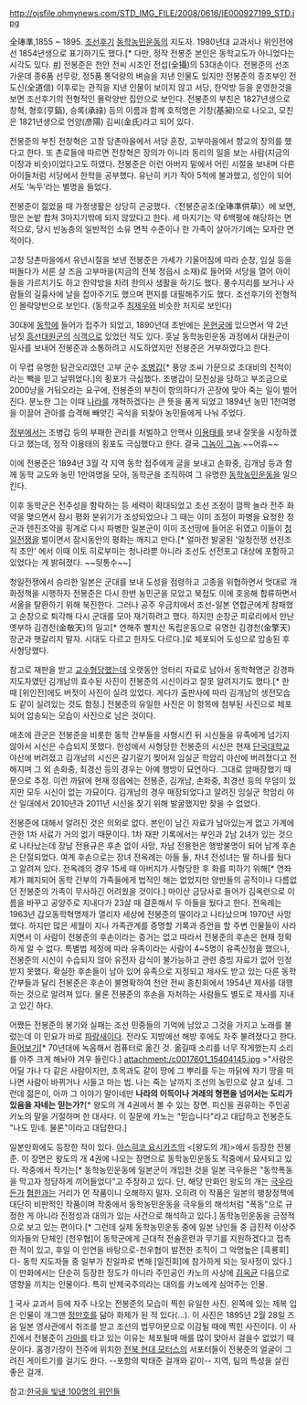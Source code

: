 http://ojsfile.ohmynews.com/STD_IMG_FILE/2008/0616/IE000927199_STD.jpg

全琫準,1855 ~ 1895. [[조선]]후기 [[동학농민운동]]의 지도자. 1980년대 교과서나 위인전에선 1854년생으로 표기하기도 했다.[* 다만, 정작 전봉준 본인은 동학교도가 아니었다는 시각도 있다. [http://news.donga.com/3/all/20010601/7697733/1 #]]
전봉준은 천안 전씨 시조인 전섭(全攝)의 53대손이다. 전봉준의 선조 가운데 종6품 선무랑, 정5품 통덕랑의 벼슬을 지낸 인물도 있지만 전봉준의 증조부인 전도신(全道信) 이후로는 관직을 지낸 인물이 보이지 않고 서당, 한약방 등을 운영한것을 보면 조선후기의 전형적인 몰락양반 집안으로 보인다. 전봉준의 부친은 1827년생으로 창혁, 형호(亨鎬), 승록(承祿) 등의 이름과 함께 호적명은 기창(基昶)으로 나오고, 모친은 1821년생으로 언양(彦陽) 김씨(金氏)라고 되어 있다. 

전봉준의 부친 전창혁은 고창 당촌마을에서 서당 훈장, 고부마을에서 향교의 장의를 했다고 한다. 또 촌로들에 따르면 전창혁은 장의가 아니라 동리의 일을 보는 사람(지금의 이장과 비슷)이었다고도 하였다. 전봉준은 이런 아버지 밑에서 어린 시절을 보내며 다른 아이들처럼 서당에서 한학을 공부했다. 유난히 키가 작아 5척에 불과했고, 성인이 되어서도 ‘녹두’라는 별명을 들었다.

전봉준이 젊었을 때 가정생활은 상당히 곤궁했다.〈전봉준공초(全琫準供草)〉에 보면, 땅은 논밭 합쳐 3마지기밖에 되지 않았다고 한다. 세 마지기는 약 6백평에 해당하는 면적으로, 당시 빈농층의 일반적인 소유 면적 수준이나 한 가족이 살아가기에는 모자란 면적이다.

고창 당촌마을에서 유년시절을 보낸 전봉준은 가세가 기울어짐에 따라 순창, 임실 등을 떠돌다가 서른 살 즈음 고부마을(지금의 전북 정읍시 소재)로 들어와 서당을 열어 아이들을 가르치기도 하고 한약방을 차려 한의사 생활을 하기도 했다. 풍수지리를 보거나 사람들의 길흉사에 날을 잡아주기도 했으며 편지를 대필해주기도 했다. 조선후기의 전형적인 몰락양반으로 보인다. (동학교주 [[최제우]]와 비슷한 처지로 보인다)

30대에 [[동학]]에 들어가 접주가 되었고, 1890년대 초반에는 [[운현궁]]에 있으면서 약 2년 남짓 [[흥선대원군]]의 [[식객]]으로 있었던 적도 있다. 훗날 동학농민운동 과정에서 대원군이 밀사를 보내어 전봉준과 소통하려고 시도하였지만 전봉준은 거부하였다고 한다.

이 무렵 유명한 탐관오리였던 고부 군수 [[조병갑]][* 풍양 조씨 가문으로 조대비의 친척이라는 빽을 믿고 날뛰었다.]의 횡포가 극심했다. 조병갑이 모친상을 당하고 부조금으로 2000냥을 거둬오라는 요구에, 전봉준의 부친이 항의하다가 곤장에 맞아 죽는 일이 벌어진다. 분노한 그는 이때 [[나라]]를 개혁하겠다는 큰 뜻을 품게 되었고 1894년 농민 1천여명을 이끌어 관아를 습격해 빼앗긴 곡식을 되찾아 농민들에게 나눠 주었다.

[[정부]]에서는 조병갑 등의 부패한 관리를 처벌하고 안핵사 [[이용태]]를 보내 잘못을 시정하겠다고 했는데, 정작 이용태의 횡포도 극심했다고 한다. 결국 [[그놈이 그놈]].~~어휴~~

이에 전봉준은 1894년 3월 각 지역 동학 접주에게 글을 보내고 손화중, 김개남 등과 함께 동학 교도와 농민 1만여명을 모아, 동학군을 조직하여 그 유명한 [[동학농민운동]]을 일으킨다.

이후 동학군은 전주성을 함락하는 등 세력이 확대되었고 조선 조정이 깜짝 놀라 전주 화약을 맺으면서 잠시 평화 분위기가 조성되었으나 그 때는 이미 조정이 파병을 요청한 청군과 텐진조약을 핑계로 다시 파병한 일본군이 이미 조선땅에 들어온 뒤였고 이들이 [[청일전쟁]]을 벌이면서 잠시동안의 평화는 깨지고 만다.[* 얼마전 발굴된 '일청전쟁 선전조칙 초안' 에서 이때 이토 히로부미는 청나라뿐 아니라 조선도 선전포고 대상에 포함하고 있었다는 게 밝혀졌다. ~~뒷통수~~]

청일전쟁에서 승리한 일본은 군대를 보내 도성을 점령하고 고종을 위협하면서 멋대로 개화정책을 시행하자 전봉준은 다시 한번 농민군을 모았고 북접도 이에 호응해 합류하면서 서울을 탈환하기 위해 북진한다. 그러나 공주 우금치에서 조선-일본 연합군에게 참패했고 순창으로 퇴각해 다시 군대를 모아 재기하려고 했다. 하지만 순창군 피로리에서 만난 옛부하 김경천(金敬天)의 밀고[* 연해주 빨치산 독립운동으로 유명한 김경천(金擎天) 장군과 햇갈리지 말자. 시대도 다르고 한자도 다르다.]로 체포되어 도성으로 압송된 후 사형당했다.

참고로 재판을 받고 [[교수형]]당했는데 오랫동안 엉터리 자료로 남아서 동학혁명군 강경파 지도자였던 김개남의 효수된 사진이 전봉준의 시신이라고 잘못 알려지기도 했다.[* 한 때 [위인전]에도 버젓이 사진이 실려 있었다. 게다가 출판사에 따라 김개남의 생전모습도 같이 실려있는 것도 함정.]  전봉준의 유일한 사진은 이 항목에 첨부된 사진으로 체포되어 압송되는 모습이 사진으로 남은 것이다.

애초에 관군은 전봉준을 비롯한 동학 간부들을 사형시킨 뒤 시신들을 유족에게 넘기지 않아서 시신은 수습되지 못했다. 한성에서 사형당한 전봉준의 시신은 현재 [[단국대학교]] 야산에 버려졌고 김개남의 시신은 갈기갈기 찢어져 임실군 학암리 야산에 버려졌다고 전해지며 그 외 손화중, 최경선 등의 경우는 아예 행방이 묘연하다. 그대로 암매장했기 때문으로 추정. 이런 까닭에 현재 정읍에는 전봉준, 김개남, 손화중, 최경선 등의 무덤이 있지만 모두 시신이 없는 가묘이다. 김개남의 경우 매장되었다고 알려진 임실군 학암리 야산 일대에서 2010년과 2011년 시신을 찾기 위해 발굴했지만 찾을 수 없었다.

전봉준에 대해서 알려진 것은 의외로 없다. 본인이 남긴 자료가 남아있는게 없고 가계에 관한 1차 사료가 거의 없기 때문이다. 1차 재판 기록에서는 부인과 2남 2녀가 있는 것으로 나타났는데 장남 전용규은 후손 없이 사망, 차남 전용현은 행방불명이 되어 남계 후손은 단절되었다. 여계 후손으로는 장녀 전옥례는 아들 둘, 차녀 전성녀는 딸 하나를 뒀다고 알려져 있다. 전옥례의 경우 15세 때 아버지가 사형당한 후 화를 피하기 위해[* 연좌제가 폐지되어 동학 간부의 가족들에게 법적인 해는 없었지만 양반들의 공적이나 다름없던 전봉준의 가족이 무사하긴 어려웠을 것이다.] 마이산 금당사로 들어가 김옥련으로 이름을 바꾸고 공양주로 지내다가 23살 때 결혼해서 두 아들을 뒀다고 한다. 전옥례는 1963년 갑오동학혁명제가 열리자 세상에 전봉준의 딸이라고 나타났으며 1970년 사망했다. 하지만 많은 세월이 지나 가족관계를 증명할 기록과 증언을 할 주변 인물들이 사라지면서 이 사람이 전봉준의 후손이라는 증거는 없고 따라서 전봉준의 후손은 현재 정확하게 알 수 없다. 특별법 제정에 따라 유족이라는 사람이 4~5명이 유족신청을 했으나, 전봉준의 시신이 수습되지 않아 유전자 감식이 불가능하고 관련 증빙 자료가 없어 인정받지 못했다. 확실한 후손들이 남아 있어 유족으로 지정되고 제사도 받고 있는 다른 동학 간부들과 달리 전봉준은 후손이 불명확하여 천안 전씨 종친회에서 1954년 제사를 대행하는 것으로 알려져 있다. 물론 전봉준의 후손을 자처하는 사람들도 별도로 제사를 지내고 있긴 하다. 

어쨌든 전봉준의 봉기와 실패는 조선 민중들의 기억에 남았고 그것을 가지고 노래를 불렀는데 이 민요가 바로 [[파랑새]]이다. 전라도 지방에선 해방 후에도 자주 불려졌다고 한다. [http://yoksa.aks.ac.kr/jsp/ur/TextView.jsp?ur10no=tsu_1033&ur20no=Q_1033_1_M_004&keywords= 들어보기][* 70년대에 녹음해서 컴퓨터로 옮긴 것. 옮길때 소리를 너무 작게했는지 소리를 아주 크게 해놔야 겨우 들린다.]
attachment:/c0017601_15404145.jpg
>"사람은 어딜 가나 다 같은 사람이지만, 초목과도 같이 땅에 그 뿌리를 두는 까닭에 자기 땅을 떠나면 사람이 바뀌거나 시들고 마는 법. 나는 죽는 날까지 조선의 농민으로 살고 싶네. 그런데 젊은이, 아까 그 이야기 말이네만 '''나라의 이득이나 겨레의 형편을 넘어서는 도리가 있음을 자네는 믿는가?'''[* 왕도의 개 4권에서 볼 수 있는 장면. 피신을 권유하는 주인공 카노의 말을 거절하며 한 대사다. 이 질문에 카노는 "믿습니다"라고 대답하고 전봉준도 "나도 믿네. 물론"이라고 대답한다.]

일본만화에도 등장한 적이 있다. [[야스히코 요시카즈]]의 <[왕도의 개]>에서 등장한 전봉준. 이 장면은 왕도의 개 4권에 나오는 장면으로 동학농민운동도 작중에서 묘사되고 있다. 작중에서 작가는[* 동학농민운동에 일본군이 개입한 것을 일본 극우들은 "동학폭동을 막고자 정당하게 끼어들었다"고 주장하고 있다. 단, 해당 만화인 왕도의 개는 [[극우]]라든가 [[혐한]]과는 거리가 먼 작품이니 오해하지 말자. 오히려 이 작품은 일본의 팽창정책에 대단히 비판적인 작품이며 작중에서 동학농민운동을 극우들의 해석처럼 "폭동"으로 규정한 게 아니라 진정성과 대의가 있는 사건으로 해석하고 있다.] 동학농민운동을 긍정적으로 보고 있는 편이다.[* 그런데 실제 동학농민운동 중에 일본 낭인들 중 급진적 이상주의자들의 단체인 [천우협]이 동학군에게 근대적 전술훈련과 무기를 지원하겠다고 접촉한 적이 있고, 후일 이 인연을 바탕으로-천우협이 발전한 조직이 그 악명높은 [흑룡회]다- 동학 지도자들 중 일부가 친일파로 변해 [일진회]에 참가하게 되는 뒷사정이 있다.] 이 만화에서는 단순히 등장한 정도가 아니라 주인공인 카노의 사상에 [[김옥균]] 다음으로 영향을 끼치는 인물이다. 특히 반제국주의라는 대의를 카노에게 심어주는 인물.

[attachment:/man_1.jpg]
국사 교과서 등에 자주 나오는 전봉준의 모습이 찍힌 유일한 사진. 왼쪽에 있는 제복 입은 인물이 개그맨 [[정만호]]를 닮아 화제가 된 적 있다(...). 이 사진은 1895년 2월 28일 즈음 일본 영사관에서 취조를 받고 조선의 법무아문으로 이감될 때에 찍힌 사진이다. 이 사진에서 전봉준이 [[가마]]를 타고 있는 이유는 체포될때 매를 많이 맞아서 걸을수 없었기 때문이다.
홈경기장이 전주에 위치한 [[전북 현대 모터스]]의 서포터들이 전봉준의 얼굴이 그려진 게이트기를 걸기도 한다. --포항의 박태준 걸개와 같이-- 지역, 팀의 특성을 살린 좋은 걸개.

참고:[[한국을 빛낸 100명의 위인들]] 
